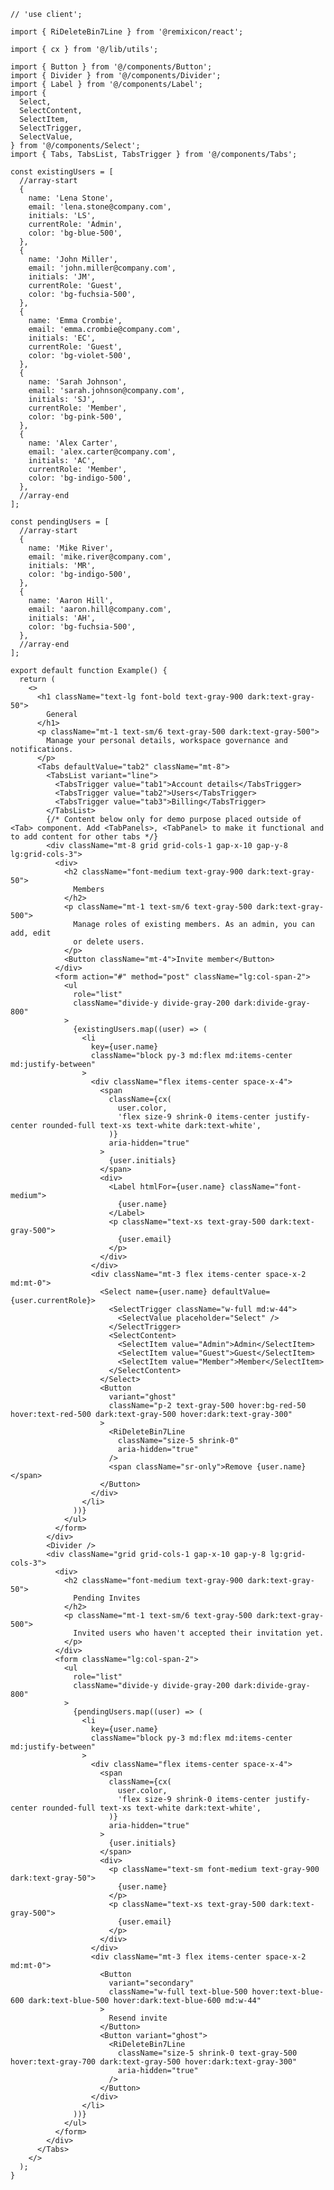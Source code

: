 ````tsx
// 'use client';

import { RiDeleteBin7Line } from '@remixicon/react';

import { cx } from '@/lib/utils';

import { Button } from '@/components/Button';
import { Divider } from '@/components/Divider';
import { Label } from '@/components/Label';
import {
  Select,
  SelectContent,
  SelectItem,
  SelectTrigger,
  SelectValue,
} from '@/components/Select';
import { Tabs, TabsList, TabsTrigger } from '@/components/Tabs';

const existingUsers = [
  //array-start
  {
    name: 'Lena Stone',
    email: 'lena.stone@company.com',
    initials: 'LS',
    currentRole: 'Admin',
    color: 'bg-blue-500',
  },
  {
    name: 'John Miller',
    email: 'john.miller@company.com',
    initials: 'JM',
    currentRole: 'Guest',
    color: 'bg-fuchsia-500',
  },
  {
    name: 'Emma Crombie',
    email: 'emma.crombie@company.com',
    initials: 'EC',
    currentRole: 'Guest',
    color: 'bg-violet-500',
  },
  {
    name: 'Sarah Johnson',
    email: 'sarah.johnson@company.com',
    initials: 'SJ',
    currentRole: 'Member',
    color: 'bg-pink-500',
  },
  {
    name: 'Alex Carter',
    email: 'alex.carter@company.com',
    initials: 'AC',
    currentRole: 'Member',
    color: 'bg-indigo-500',
  },
  //array-end
];

const pendingUsers = [
  //array-start
  {
    name: 'Mike River',
    email: 'mike.river@company.com',
    initials: 'MR',
    color: 'bg-indigo-500',
  },
  {
    name: 'Aaron Hill',
    email: 'aaron.hill@company.com',
    initials: 'AH',
    color: 'bg-fuchsia-500',
  },
  //array-end
];

export default function Example() {
  return (
    <>
      <h1 className="text-lg font-bold text-gray-900 dark:text-gray-50">
        General
      </h1>
      <p className="mt-1 text-sm/6 text-gray-500 dark:text-gray-500">
        Manage your personal details, workspace governance and notifications.
      </p>
      <Tabs defaultValue="tab2" className="mt-8">
        <TabsList variant="line">
          <TabsTrigger value="tab1">Account details</TabsTrigger>
          <TabsTrigger value="tab2">Users</TabsTrigger>
          <TabsTrigger value="tab3">Billing</TabsTrigger>
        </TabsList>
        {/* Content below only for demo purpose placed outside of <Tab> component. Add <TabPanels>, <TabPanel> to make it functional and to add content for other tabs */}
        <div className="mt-8 grid grid-cols-1 gap-x-10 gap-y-8 lg:grid-cols-3">
          <div>
            <h2 className="font-medium text-gray-900 dark:text-gray-50">
              Members
            </h2>
            <p className="mt-1 text-sm/6 text-gray-500 dark:text-gray-500">
              Manage roles of existing members. As an admin, you can add, edit
              or delete users.
            </p>
            <Button className="mt-4">Invite member</Button>
          </div>
          <form action="#" method="post" className="lg:col-span-2">
            <ul
              role="list"
              className="divide-y divide-gray-200 dark:divide-gray-800"
            >
              {existingUsers.map((user) => (
                <li
                  key={user.name}
                  className="block py-3 md:flex md:items-center md:justify-between"
                >
                  <div className="flex items-center space-x-4">
                    <span
                      className={cx(
                        user.color,
                        'flex size-9 shrink-0 items-center justify-center rounded-full text-xs text-white dark:text-white',
                      )}
                      aria-hidden="true"
                    >
                      {user.initials}
                    </span>
                    <div>
                      <Label htmlFor={user.name} className="font-medium">
                        {user.name}
                      </Label>
                      <p className="text-xs text-gray-500 dark:text-gray-500">
                        {user.email}
                      </p>
                    </div>
                  </div>
                  <div className="mt-3 flex items-center space-x-2 md:mt-0">
                    <Select name={user.name} defaultValue={user.currentRole}>
                      <SelectTrigger className="w-full md:w-44">
                        <SelectValue placeholder="Select" />
                      </SelectTrigger>
                      <SelectContent>
                        <SelectItem value="Admin">Admin</SelectItem>
                        <SelectItem value="Guest">Guest</SelectItem>
                        <SelectItem value="Member">Member</SelectItem>
                      </SelectContent>
                    </Select>
                    <Button
                      variant="ghost"
                      className="p-2 text-gray-500 hover:bg-red-50 hover:text-red-500 dark:text-gray-500 hover:dark:text-gray-300"
                    >
                      <RiDeleteBin7Line
                        className="size-5 shrink-0"
                        aria-hidden="true"
                      />
                      <span className="sr-only">Remove {user.name}</span>
                    </Button>
                  </div>
                </li>
              ))}
            </ul>
          </form>
        </div>
        <Divider />
        <div className="grid grid-cols-1 gap-x-10 gap-y-8 lg:grid-cols-3">
          <div>
            <h2 className="font-medium text-gray-900 dark:text-gray-50">
              Pending Invites
            </h2>
            <p className="mt-1 text-sm/6 text-gray-500 dark:text-gray-500">
              Invited users who haven't accepted their invitation yet.
            </p>
          </div>
          <form className="lg:col-span-2">
            <ul
              role="list"
              className="divide-y divide-gray-200 dark:divide-gray-800"
            >
              {pendingUsers.map((user) => (
                <li
                  key={user.name}
                  className="block py-3 md:flex md:items-center md:justify-between"
                >
                  <div className="flex items-center space-x-4">
                    <span
                      className={cx(
                        user.color,
                        'flex size-9 shrink-0 items-center justify-center rounded-full text-xs text-white dark:text-white',
                      )}
                      aria-hidden="true"
                    >
                      {user.initials}
                    </span>
                    <div>
                      <p className="text-sm font-medium text-gray-900 dark:text-gray-50">
                        {user.name}
                      </p>
                      <p className="text-xs text-gray-500 dark:text-gray-500">
                        {user.email}
                      </p>
                    </div>
                  </div>
                  <div className="mt-3 flex items-center space-x-2 md:mt-0">
                    <Button
                      variant="secondary"
                      className="w-full text-blue-500 hover:text-blue-600 dark:text-blue-500 hover:dark:text-blue-600 md:w-44"
                    >
                      Resend invite
                    </Button>
                    <Button variant="ghost">
                      <RiDeleteBin7Line
                        className="size-5 shrink-0 text-gray-500 hover:text-gray-700 dark:text-gray-500 hover:dark:text-gray-300"
                        aria-hidden="true"
                      />
                    </Button>
                  </div>
                </li>
              ))}
            </ul>
          </form>
        </div>
      </Tabs>
    </>
  );
}

````